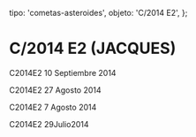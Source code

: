 
  tipo: 'cometas-asteroides',
  objeto: 'C/2014 E2',
};

# C/2014 E2 (JACQUES)

<Imagen
  src="registro/c2014-e2_20140910_8_c2014e2_20140910_i88.jpg"
  fecha="20140910"
/>

<Imagen
  src="registro/c2014-e2_20140910_7_c2014e2i_20140910_i881.jpg"
  fecha="20140910"
/>

C2014E2 10 Septiembre 2014

<Imagen
  src="registro/c2014-e2_20140828_6_c2014e2_20140828_i88.jpg"
  fecha="20140828"
/>

<Imagen
  src="registro/c2014-e2_20140827_5_c2014e2inv_20140828_i88.jpg"
  fecha="20140827"
/>

C2014E2 27 Agosto 2014

<Imagen
  src="registro/c2014-e2_20140807_4_c2014e2_20140807_i88.jpg"
  fecha="20140807"
/>

<Imagen
  src="registro/c2014-e2_20140807_3_c2014e2inv_20140807_i88.jpg"
  fecha="20140807"
/>

C2014E2 7 Agosto 2014

<Imagen
  src="registro/c2014-e2_20140729_2_c2014e2_20140729_i882.jpg"
  fecha="20140729"
/>

<Imagen
  src="registro/c2014-e2_20140729_1_c2014e2_20140729_i88inver2.jpg"
  fecha="20140729"
/>

C2014E2 29Julio2014